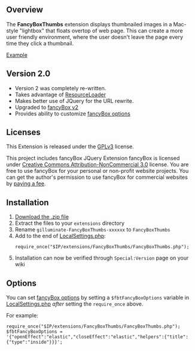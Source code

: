== Overview ==

The '''FancyBoxThumbs''' extension displays thumbnailed images in a Mac-style "lightbox" that floats overtop of web page. This can create a more user friendly environment, where the user doesn't leave the page every time they click a thumbnail.

[http://gilluminate.com/mediawiki/index.php?title=Main_Page Example]

== Version 2.0 ==

* Version 2 was completely re-written. 
* Takes advantage of [http://www.mediawiki.org/wiki/ResourceLoader ResourceLoader]
* Makes better use of JQuery for the URL rewrite.
* Upgraded to [http://fancyapps.com/fancybox/#news fancyBox v2]
* Provides ability to customize [http://fancyapps.com/fancybox/#docs fancyBox options]

== Licenses ==
This Extension is released under the [http://www.gnu.org/licenses/gpl.html GPLv3] license.

This project includes fancyBox JQuery Extension
fancyBox is licensed under [http://creativecommons.org/licenses/by-nc/3.0/ Creative Commons Attribution-NonCommercial 3.0] license.
You are free to use fancyBox for your personal or non-profit website projects. 
You can get the author's permission to use fancyBox for commercial websites by [http://fancyapps.com/store/ paying a fee].

== Installation ==
# [https://github.com/gilluminate/FancyBoxThumbs/archive/master.zip Download the .zip file]
# Extract the files to your <code>extensions</code> directory
# Rename <code>gilluminate-FancyBoxThumbs-xxxxxx</code> to <code>FancyBoxThumbs</code>
# Add to the end of [http://www.mediawiki.org/wiki/Manual:LocalSettings.php LocalSettings.php]: <pre>require_once("$IP/extensions/FancyBoxThumbs/FancyBoxThumbs.php");</pre>
# Installation can now be verified through <code>Special:Version</code> page on your wiki

== Options ==
You can set [http://fancyapps.com/fancybox/#docs fancyBox options] by setting a <code>$fbtFancyBoxOptions</code> variable in [http://www.mediawiki.org/wiki/Manual:LocalSettings.php LocalSettings.php] ''after'' setting the <code>require_once</code> above.

For example:

<pre>require_once("$IP/extensions/FancyBoxThumbs/FancyBoxThumbs.php");
$fbtFancyBoxOptions = '{"openEffect":"elastic","closeEffect":"elastic","helpers":{"title":{"type":"inside"}}}';</pre>
